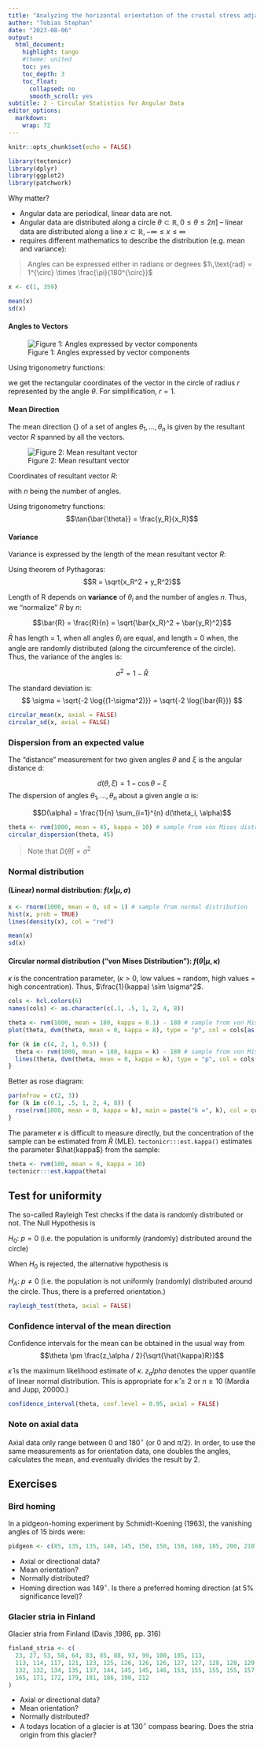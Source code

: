 ```yaml
---
title: "Analyzing the horizontal orientation of the crustal stress adjacent to plate boundaries"
author: "Tobias Stephan"
date: "2023-08-06"
output:
  html_document:
    highlight: tango
    #theme: united
    toc: yes
    toc_depth: 3
    toc_float:
      collapsed: no
      smooth_scroll: yes
subtitle: 2 - Circular Statistics for Angular Data
editor_options: 
  markdown: 
    wrap: 72
---
```


```r
knitr::opts_chunk$set(echo = FALSE)

library(tectonicr)
library(dplyr)
library(ggplot2)
library(patchwork)
```

Why matter?

-   Angular data are periodical, linear data are not.
-   Angular data are distributed along a circle
    $\theta \subset \mathbb{R}, 0 \leq \theta \leq 2\pi]$ -- linear data
    are distributed along a line
    $x \subset \mathbb{R}, -\infty \leq x \leq \infty$
-   requires different mathematics to describe the distribution (e.g.
    mean and variance):

> Angles can be expressed either in radians or degrees
> $1\,\text{rad} = 1^{\circ} \times \frac{\pi}{180^{\circ}}$

```r
x <- c(1, 359)

mean(x)
sd(x)
```

#### Angles to Vectors

![Figure 1: Angles expressed by vector components](mean_dir1.png)

Using trigonometry functions:

\begin{align*}
x &= \cos{\theta}  / r \\
y &= \sin{\theta} / r
\end{align*} we get the rectangular coordinates of the vector in the
circle of radius $r$ represented by the angle $\theta$. For
simplification, $r = 1$.

#### Mean Direction

The mean direction \bar{\theta} of a set of angles
$\theta_1, ..., \theta_n$ is given by the resultant vector $R$ spanned
by all the vectors.

![Figure 2: Mean resultant vector](mean_dir2.png)

Coordinates of resultant vector $R$: \begin{align*}
x_R &= \sum_{i=1}^{n} \cos{\theta_i} \\
y_R &= \sum_{i=1}^{n} \sin{\theta_i}
\end{align*}

with $n$ being the number of angles.

Using trigonometry functions: $$\tan{\bar{\theta}} = \frac{y_R}{x_R}$$

#### Variance

Variance is expressed by the length of the mean resultant vector $R$:

Using theorem of Pythagoras: $$R = \sqrt{x_R^2 + y_R^2}$$

Length of R depends on **variance** of $\theta_i$ and the number of
angles $n$. Thus, we "normalize" $R$ by $n$:

$$\bar{R} = \frac{R}{n} = \sqrt{\bar{x_R}^2 + \bar{y_R}^2}$$

$\bar{R}$ has length = 1, when all angles $\theta_i$ are equal, and
length = 0 when, the angle are randomly distributed (along the
circumference of the circle). Thus, the variance of the angles is:

$$\sigma^2  = 1 - \bar{R}$$

The standard deviation is: $$
\sigma = \sqrt{-2  \log{(1-\sigma^2)}} = \sqrt{-2  \log{\bar{R}}}
$$

```r
circular_mean(x, axial = FALSE)
circular_sd(x, axial = FALSE)
```

### Dispersion from an expected value

The "distance" measurement for two given angles $\theta$ and $\xi$ is
the angular distance d:

$$ d(\theta, \xi) = 1 - \cos{\theta - \xi}$$ The dispersion of angles
$\theta_1, ..., \theta_n$ about a given angle $\alpha$ is:

$$D(\alpha) = \frac{1}{n} \sum_{i=1}^{n} d(\theta_i, \alpha)$$

```r
theta <- rvm(1000, mean = 45, kappa = 10) # sample from von Mises distribution
circular_dispersion(theta, 45)
```

> Note that $D(\bar{\theta}) = \sigma^2$

### Normal distribution

#### (Linear) normal distribution: $f(x | \mu, \sigma)$

```r
x <- rnorm(1000, mean = 0, sd = 1) # sample from normal distribution
hist(x, prob = TRUE)
lines(density(x), col = "red")
```

```r
mean(x)
sd(x)
```

#### Circular normal distribution ("von Mises Distribution"): $f(\theta | \mu, \kappa)$

$\kappa$ is the concentration parameter, ($\kappa > 0$, low values =
random, high values = high concentration). Thus,
$\frac{1}{kappa} \sim \sigma^2$.

```r
cols <- hcl.colors(6)
names(cols) <- as.character(c(.1, .5, 1, 2, 4, 8))

theta <- rvm(1000, mean = 180, kappa = 0.1) - 180 # sample from von Mises distribution
plot(theta, dvm(theta, mean = 0, kappa = 8), type = "p", col = cols[as.character(8)])

for (k in c(4, 2, 1, 0.5)) {
  theta <- rvm(1000, mean = 180, kappa = k) - 180 # sample from von Mises distribution
  lines(theta, dvm(theta, mean = 0, kappa = k), type = "p", col = cols[as.character(k)])
}
```

Better as rose diagram:

```r
par(mfrow = c(2, 3))
for (k in c(0.1, .5, 1, 2, 4, 8)) {
  rose(rvm(1000, mean = 0, kappa = k), main = paste("k =", k), col = cols[as.character(k)], axial = FALSE)
}
```

The parameter $\kappa$ is difficult to measure directly, but the
concentration of the sample can be estimated from $\bar{R}$ (MLE).
`tectonicr:::est.kappa()` estimates the parameter $\hat{kappa$} from the
sample:

```r
theta <- rvm(100, mean = 0, kappa = 10)
tectonicr:::est.kappa(theta)
```

## Test for uniformity

The so-called Rayleigh Test checks if the data is randomly distributed
or not. The Null Hypothesis is

$H_0$: $p = 0$ (i.e. the population is uniformly (randomly) distributed
around the circle)

When $H_0$ is rejected, the alternative hypothesis is

$H_A$: $p \neq 0$ (i.e. the population is not uniformly (randomly)
distributed around the circle. Thus, there is a preferred orientation.)

```r
rayleigh_test(theta, axial = FALSE)
```

### Confidence interval of the mean direction

Confidence intervals for the mean can be obtained in the usual way from
$$\theta \pm \frac{z_\alpha / 2}{\sqrt{\hat{\kappa}R}}$$

$\hat{\kappa}$ is the maximum likelihood estimate of $\kappa$. $z_alpha$
denotes the upper quantile of linear normal distribution. This is
appropriate for $\hat{\kappa} \geq 2$ or $n\geq 10$ (Mardia and Jupp,
20000.)

```r
confidence_interval(theta, conf.level = 0.95, axial = FALSE)
```

### Note on axial data

Axial data only range between 0 and 180$^{\circ}$ (or 0 and $\pi/2$). In
order, to use the same measurements as for orientation data, one doubles
the angles, calculates the mean, and eventually divides the result by 2.

## Exercises

### Bird homing

In a pidgeon-homing experiment by Schmidt-Koening (1963), the vanishing
angles of 15 birds were:

```r
pidgeon <- c(85, 135, 135, 140, 145, 150, 150, 150, 160, 185, 200, 210, 220, 225, 270)
```

-   Axial or directional data?
-   Mean orientation?
-   Normally distributed?
-   Homing direction was 149$^{\circ}$. Is there a preferred homing
    direction (at 5% significance level)?

### Glacier stria in Finland

Glacier stria from Finland (Davis ,1986, pp. 316)

```r
finland_stria <- c(
  23, 27, 53, 58, 64, 83, 85, 88, 93, 99, 100, 105, 113,
  113, 114, 117, 121, 123, 125, 126, 126, 126, 127, 127, 128, 128, 129, 132,
  132, 132, 134, 135, 137, 144, 145, 145, 146, 153, 155, 155, 155, 157, 163,
  165, 171, 172, 179, 181, 186, 190, 212
)
```

-   Axial or directional data?
-   Mean orientation?
-   Normally distributed?
-   A todays location of a glacier is at 130$^{\circ}$ compass bearing.
    Does the stria origin from this glacier?
